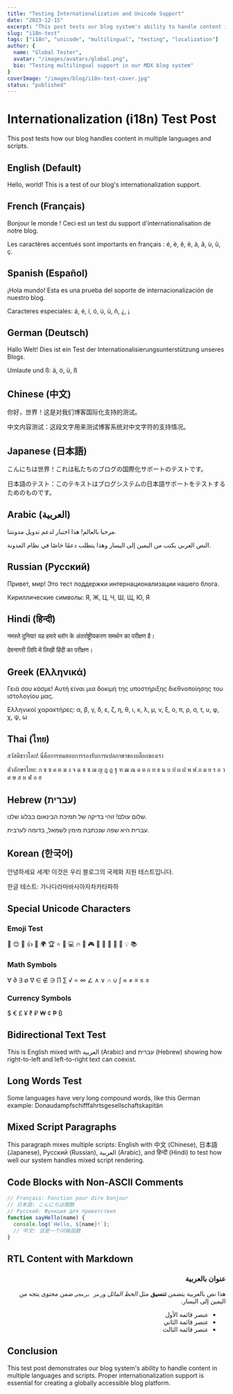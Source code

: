 ```yaml
---
title: "Testing Internationalization and Unicode Support"
date: "2023-12-15"
excerpt: "This post tests our blog system's ability to handle content in multiple languages, Unicode characters, and non-Latin scripts."
slug: "i18n-test"
tags: ["i18n", "unicode", "multilingual", "testing", "localization"]
author: {
  name: "Global Tester",
  avatar: "/images/avatars/global.png",
  bio: "Testing multilingual support in our MDX blog system"
}
coverImage: "/images/blog/i18n-test-cover.jpg"
status: "published"
---
```


# Internationalization (i18n) Test Post

This post tests how our blog handles content in multiple languages and scripts.

## English (Default)

Hello, world! This is a test of our blog's internationalization support.

## French (Français)

Bonjour le monde ! Ceci est un test du support d'internationalisation de notre blog.

Les caractères accentués sont importants en français : é, è, ê, ë, à, â, ù, û, ç.

## Spanish (Español)

¡Hola mundo! Esta es una prueba del soporte de internacionalización de nuestro blog.

Caracteres especiales: á, é, í, ó, ú, ü, ñ, ¿, ¡

## German (Deutsch)

Hallo Welt! Dies ist ein Test der Internationalisierungsunterstützung unseres Blogs.

Umlaute und ß: ä, ö, ü, ß

## Chinese (中文)

你好，世界！这是对我们博客国际化支持的测试。

中文内容测试：这段文字用来测试博客系统对中文字符的支持情况。

## Japanese (日本語)

こんにちは世界！これは私たちのブログの国際化サポートのテストです。

日本語のテスト：このテキストはブログシステムの日本語サポートをテストするためのものです。

## Arabic (العربية)

مرحبا بالعالم! هذا اختبار لدعم تدويل مدونتنا.

النص العربي يكتب من اليمين إلى اليسار وهذا يتطلب دعمًا خاصًا في نظام المدونة.

## Russian (Русский)

Привет, мир! Это тест поддержки интернационализации нашего блога.

Кириллические символы: Я, Ж, Ц, Ч, Ш, Щ, Ю, Я

## Hindi (हिन्दी)

नमस्ते दुनिया! यह हमारे ब्लॉग के अंतर्राष्ट्रीयकरण समर्थन का परीक्षण है।

देवनागरी लिपि में लिखी हिंदी का परीक्षण।

## Greek (Ελληνικά)

Γειά σου κόσμε! Αυτή είναι μια δοκιμή της υποστήριξης διεθνοποίησης του ιστολογίου μας.

Ελληνικοί χαρακτήρες: α, β, γ, δ, ε, ζ, η, θ, ι, κ, λ, μ, ν, ξ, ο, π, ρ, σ, τ, υ, φ, χ, ψ, ω

## Thai (ไทย)

สวัสดีชาวโลก! นี่คือการทดสอบการรองรับการแปลภาษาของบล็อกของเรา

ตัวอักษรไทย: ก ข ฃ ค ฅ ฆ ง จ ฉ ช ซ ฌ ญ ฎ ฏ ฐ ฑ ฒ ณ ด ต ถ ท ธ น บ ป ผ ฝ พ ฟ ภ ม ย ร ล ว ศ ษ ส ห ฬ อ ฮ

## Hebrew (עברית)

שלום עולם! זוהי בדיקה של תמיכת הבינאום בבלוג שלנו.

עברית היא שפה שנכתבת מימין לשמאל, בדומה לערבית.

## Korean (한국어)

안녕하세요 세계! 이것은 우리 블로그의 국제화 지원 테스트입니다.

한글 테스트: 가나다라마바사아자차카타파하

## Special Unicode Characters

### Emoji Test

🙂 😊 🎉 👍 🚀 🌍 🏆 ⭐ 📱 💻 🔥 🎵 🎮 🍕 🌮 🍦 🚗 🏡 💡 📚

### Math Symbols

∀ ∂ ∃ ∅ ∇ ∈ ∉ ∋ ∏ ∑ √ ∝ ∞ ∠ ∧ ∨ ∩ ∪ ∫ ≈ ≠ ≡ ≤ ≥

### Currency Symbols

$ € £ ¥ ₹ ₽ ₩ ¢ ₱ ₿

## Bidirectional Text Test

This is English mixed with العربية (Arabic) and עברית (Hebrew) showing how right-to-left and left-to-right text can coexist.

## Long Words Test

Some languages have very long compound words, like this German example: Donaudampfschifffahrtsgesellschaftskapitän

## Mixed Script Paragraphs

This paragraph mixes multiple scripts: English with 中文 (Chinese), 日本語 (Japanese), Русский (Russian), العربية (Arabic), and हिन्दी (Hindi) to test how well our system handles mixed script rendering.

## Code Blocks with Non-ASCII Comments

```javascript
// Français: Fonction pour dire bonjour
// 日本語: こんにちは関数
// Русский: Функция для приветствия
function sayHello(name) {
  console.log(`Hello, ${name}!`);
  // 中文: 这是一个问候函数
}
```

## RTL Content with Markdown

<div dir="rtl">

### عنوان بالعربية

هذا نص بالعربية يتضمن **تنسيق** مثل *الخط المائل* و`رمز برمجي` ضمن محتوى يتجه من اليمين إلى اليسار.

- عنصر قائمة الأول
- عنصر قائمة الثاني
- عنصر قائمة الثالث

</div>

## Conclusion

This test post demonstrates our blog system's ability to handle content in multiple languages and scripts. Proper internationalization support is essential for creating a globally accessible blog platform. 
